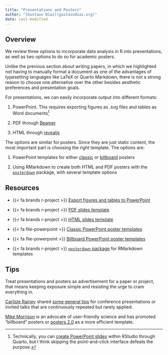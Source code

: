```yaml
---
title: "Presentations and Posters"
author: "[Gustavo Diaz](gustavodiaz.org)"
date: last-modified
---
```


## Overview

We review three options to incorporate data analysis in R into presentations, as well as two options to do so for academic posters.

Unlike the previous section about writing papers, in which we highlighted not having to manually format a document as one of the advantages of typesetting languages like LaTeX or Quarto Markdown, there is not a strong reason to choose one alternative over the other besides aesthetic preferences and presentation goals.

For presentations, we can easily incorporate output into different formats:

1. PowerPoint. This requires exporting figures as .svg files and tables as Word documents^[Technically, you can [create PowerPoint slides](https://quarto.org/docs/presentations/powerpoint.html) within RStudio through Quarto, but I think skipping the point-and-click interface defeats the purpose.]

2. PDF through [Beamer](https://quarto.org/docs/presentations/beamer.html)

3. HTML through [revealjs](https://quarto.org/docs/presentations/revealjs/)

The options are similar for posters. Since they are just static content, the most important part is choosing the right template. The options are:

1. PowerPoint templates for either [classic](https://www.posternerd.com/sciposters-templates) or [billboard](https://www.posternerd.com/billboard-poster-templates) posters

2. Using RMarkdown to create both HTML and PDF posters with the [`posterdown`](https://github.com/brentthorne/posterdown#getting-started) package, with several template options

## Resources

- {{< fa brands r-project >}} [Export figures and tables to PowerPoint](https://github.com/gustavo-diaz/rworkshop/blob/main/presentations/export_to_ppt.R)

- {{< fa brands r-project >}} [PDF slides template](https://github.com/gustavo-diaz/rworkshop/blob/main/presentations/pdf_slides.qmd)

- {{< fa brands r-project >}} [HTML slides template](https://github.com/gustavo-diaz/rworkshop/blob/main/presentations/html_slides.qmd)

- {{< fa file-powerpoint >}} [Classic PowerPoint poster templates](https://www.posternerd.com/sciposters-templates)

- {{< fa file-powerpoint >}} [Billboard PowerPoint poster templates](https://www.posternerd.com/billboard-poster-templates)

- {{< fa brands r-project >}} [`posterdown` package](https://github.com/brentthorne/posterdown) for RMarkdown templates

## Tips

Treat presentations and posters as advertisement for a paper or project, that means keeping exposure simple and resisting the urge to cram everything in.

[Carlisle Rainey](https://www.carlislerainey.com) shared [some general tips](https://bsky.app/profile/carlislerainey.bsky.social/post/3kihtjfjgac2a) for conference presentations or invited talks that are continuously repeated but rarely applied.

[Mike Morrison](https://x.com/mikemorrison) is an advocate of user-friendly science and has promoted "billboard" posters or [posters 2.0](https://youtu.be/SYk29tnxASs?si=FbEdWWjP7f33dBEv) as a more efficient template.

